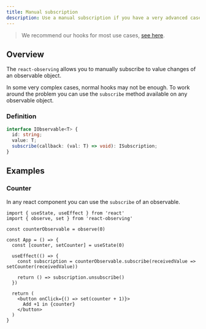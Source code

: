 ```yaml
---
title: Manual subscription
description: Use a manual subscription if you have a very advanced case.
---
```


> We recommend our hooks for most use cases, [see here](/hooks/use-observer).

## Overview

The `react-observing` allows you to manually subscribe to value changes of an observable object.

In some very complex cases, normal hooks may not be enough.
To work around the problem you can use the `subscribe` method available on any observable object.

### Definition

```ts highlight={4}
interface IObservable<T> {
  id: string;
  value: T;
  subscribe(callback: (val: T) => void): ISubscription;
}
```

## Examples

### Counter

In any react component you can use the `subscribe` of an observable.

```tsx lineNumbers
import { useState, useEffect } from 'react'
import { observe, set } from 'react-observing'

const counterObservable = observe(0)

const App = () => {
  const [counter, setCounter] = useState(0)

  useEffect(() => {
    const subscription = counterObservable.subscribe(receivedValue => setCounter(receivedValue))

    return () => subscription.unsubscribe()
  })

  return (
    <button onClick={() => set(counter + 1)}>
      Add +1 in {counter}
    </button>
  )
}
```
